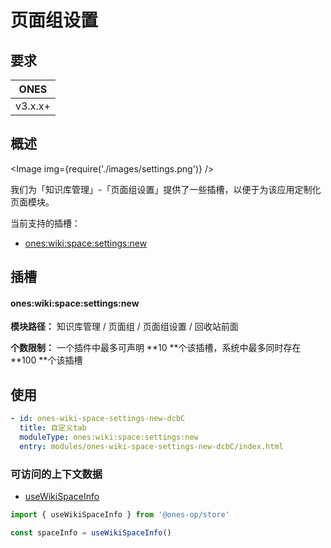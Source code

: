 
# 页面组设置

## 要求

| **ONES** |
| :------: |
| v3.x.x+  |

## 概述

<Image img={require('./images/settings.png')} />

我们为「知识库管理」-「页面组设置」提供了一些插槽，以便于为该应用定制化页面模块。

当前支持的插槽：

- [ones:wiki:space:settings:new](#onesworkspacefilterheaderactionnew)

## 插槽

#### ones:wiki:space:settings:new

**模块路径：** 知识库管理 / 页面组 / 页面组设置 / 回收站前面

**个数限制：** 一个插件中最多可声明 **10 **个该插槽，系统中最多同时存在 **100 **个该插槽

## 使用

```yaml
- id: ones-wiki-space-settings-new-dcbC
  title: 自定义tab
  moduleType: ones:wiki:space:settings:new
  entry: modules/ones-wiki-space-settings-new-dcbC/index.html
```

### 可访问的上下文数据

- [useWikiSpaceInfo](../../../../../reference/packages/store/store.md#useWikiSpaceInfo)

```ts
import { useWikiSpaceInfo } from '@ones-op/store'

const spaceInfo = useWikiSpaceInfo()
```
